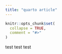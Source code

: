 ```yaml
---
title: "quarto article"
---
```


```r
knitr::opts_chunk$set(
  collapse = TRUE,
  comment = "#>"
)
```

test test test
